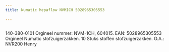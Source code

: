 ```yaml
---
title: Numatic hepaflow NVMICH 5028965305553

---
```



<Image src={imageProduct} width={imageProduct.width} alt="" />


140-380-0101
Orgineel nummer: NVM-1CH, 604015.
EAN: 5028965305553
Orgineel Numatic stofzuigerzakken.
10 Stuks stoffen stofzuigerzakken.
O.A.: NVR200 Henry

